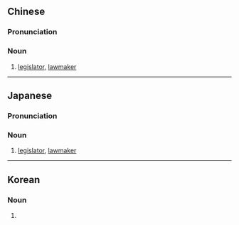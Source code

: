 ==Chinese==
{{zh-forms|type=21}}

===Pronunciation===
{{zh-pron
|m=lìfǎzhě
|c=lap6 faat3 ze2
|cat=n
}}

===Noun===
{{zh-noun}}

# [[legislator]], [[lawmaker]] {{gloss|who creates or enacts laws}}

----

==Japanese==
{{ja-kanjitab|りつ|k1=りっ|ほう|k2=ぽう|しゃ|yomi=o}}

===Pronunciation===
{{ja-pron|りっぽうしゃ|y=o}}

===Noun===
{{ja-noun|りっぽうしゃ}}

# [[legislator]], [[lawmaker]] {{gloss|who creates or enacts laws}}

----

==Korean==
{{ko-hanjatab}}

===Noun===
{{ko-noun|hj|hangeul=입법자}}

# {{hanja form of|입법자|[[legislator]], [[lawmaker]] {{gloss|who creates or enacts laws}}}}